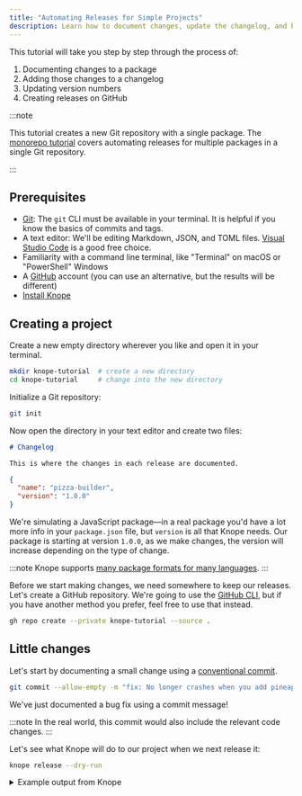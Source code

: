 ```yaml
---
title: "Automating Releases for Simple Projects"
description: Learn how to document changes, update the changelog, and bump package versions
---
```


This tutorial will take you step by step through the process of:

1. Documenting changes to a package
2. Adding those changes to a changelog
3. Updating version numbers
4. Creating releases on GitHub

:::note

This tutorial creates a new Git repository with a single package.
The [monorepo tutorial](./monorepo) covers automating releases for multiple packages in a single Git repository.

:::

## Prerequisites

- [Git](https://git-scm.com/): The `git` CLI must be available in your terminal.
  It is helpful if you know the basics of commits and tags.
- A text editor: We'll be editing Markdown, JSON, and TOML files. [Visual Studio Code](https://code.visualstudio.com/) is a good free choice.
- Familiarity with a command line terminal, like "Terminal" on macOS or "PowerShell" Windows
- A [GitHub](https://github.com) account (you can use an alternative, but the results will be different)
- [Install Knope](/installation)

## Creating a project

Create a new empty directory wherever you like and open it in your terminal.

```sh
mkdir knope-tutorial  # create a new directory
cd knope-tutorial     # change into the new directory
```

Initialize a Git repository:

```sh
git init
```

Now open the directory in your text editor and create two files:

```md title="CHANGELOG.md"
# Changelog

This is where the changes in each release are documented.
```

```json title="package.json"
{
  "name": "pizza-builder",
  "version": "1.0.0"
}
```

We're simulating a JavaScript package—in a real package you'd have a lot more info in your `package.json` file,
but `version` is all that Knope needs.
Our package is starting at version `1.0.0`,
as we make changes, the version will increase depending on the type of change.

:::note
Knope supports [many package formats for many languages](../reference/config/versioned_files).
:::

Before we start making changes, we need somewhere to keep our releases.
Let's create a GitHub repository.
We're going to use the [GitHub CLI](https://cli.github.com/),
but if you have another method you prefer, feel free to use that instead.

```sh
gh repo create --private knope-tutorial --source .
```

## Little changes

Let's start by documenting a small change using a [conventional commit].

```sh
git commit --allow-empty -m "fix: No longer crashes when you add pineapple"
```

We've just documented a bug fix using a commit message!

:::note
In the real world, this commit would also include the relevant code changes.
:::

Let's see what Knope will do to our project when we next release it:

```sh
knope release --dry-run
```

<details>
    <summary>Example output from Knope</summary>
```
Would add the following to package.json: 1.0.1
Would add the following to CHANGELOG.md:
## 1.0.1 (2023-11-01)

### Fixes

#### No longer crashes when you add pineapple

Would add files to git:
package.json
CHANGELOG.md
Would run git commit -m "chore: prepare release 1.0.1" && git push
Would create a release on GitHub with name 1.0.1 (2023-11-01) and tag v1.0.1 and body:

## Fixes

### No longer crashes when you add pineapple

````
</details>

:::tip
That `--dry-run` flag can be used anywhere in Knope to see what _would_ happen without actually doing it.
:::

According to that output Knope will:

1. Set the version of our package in `package.json` to `1.0.1`
2. Add a new section to `CHANGELOG.md` with the changes we've made
3. Commit those changes to Git and push to our remote repo
4. Create a new release on GitHub

Let's try it for real!

## Creating a release

If we run the `release` workflow again without the `--dry-run` option, Knope will do everything it promised to.

```sh
knope release
````

```
? No GitHub token found, generate one from https://github.com/settings/tokens with `repo` permissions and input here
```

Knope wants to create that GitHub release, but it needs access to GitHub!
Go ahead and generate one with the link it provided, then paste it into your terminal.

:::note
Knope will write this token to a file to store for later use (where depends on your operating system).
If you don't want to store the token, you can set the `GITHUB_TOKEN` environment variable instead.
:::

Now that the workflow has complete, our `package.json` has the new version number:

```json title="package.json" {3}
{
  "name": "pizza-builder",
  "version": "1.0.1"
}
```

Our `CHANGELOG.md` contains the message from our commit:

```md title="CHANGELOG.md" {4-8}
# Changelog

This is where the changes in each release are documented.

## 1.0.1 (2023-11-01)

### Fixes

#### No longer crashes when you add pineapple
```

And that same content is in a new GitHub release:

```sh
gh release view --web
```

![GitHub release](./release_1.0.1.png)

## More complex changes

[Conventional commits] are great for simple changes, you just start your commit with `fix: ` or `feat: `.
For changes that take more than a few words to describe, though, we'll turn to [changesets].

Let's document a new feature for our package:

```sh
knope document-change
```

You'll get a choice of the _type_ of change.
The terms are from [semantic versioning], so `minor` is what we want for a new feature:

```
? What type of change is this?
  major
> minor
  patch
[↑↓ to move, enter to select, type to filter]
```

After selecting `minor` with the enter key, we can summarize our new feature:

```
> What type of change is this? minor
? What is a short summary of this change? Add calzones
[This will be used as a header in the changelog]
```

This created a new Markdown file for us which we can fill in with more details:

```md title=".changeset/add_calzones.md" ins={6-9}
---
default: minor
---

# Add calzones

In addition to building Pizzas, you can now build calzones! Just use the new `--calzone` option!

> Pizza? Never heard of it. That's what people will be saying in 20 years, because pizza is old news. Pizza is your grandfather's calzone.
```

We can also add a conventional commit into the same release:

```sh
git commit --allow-empty -m 'feat: Added the `olives` topping'
```

Let's do a dry run to see what Knope will do:

```sh
knope release --dry-run
```

<details>
    <summary>Example output from Knope</summary>
```text {16-18,36-38}
Would delete: .changeset/add_calzones.md
Would add the following to package.json: 1.1.0
Would add the following to CHANGELOG.md:
## 1.1.0 (2023-11-02)

### Features

#### Added the `olives` topping

#### Add calzones

In addition to building Pizzas, you can now build calzones! Just use the new `--calzone` option!

> Pizza? Never heard of it. That's what people will be saying in 20 years, because pizza is old news. Pizza is your grandfather's calzone.

### Fixes

#### No longer crashes when you add pineapple

Would add files to git:
package.json
CHANGELOG.md
.changeset/add_calzones.md
Would run git commit -m "chore: prepare release 1.1.0" && git push
Would create a release on GitHub with name 1.1.0 (2023-11-02) and tag v1.1.0 and body:

## Features

### Added the `olives` topping

### Add calzones

In addition to building Pizzas, you can now build calzones! Just use the new `--calzone` option!

> Pizza? Never heard of it. That's what people will be saying in 20 years, because pizza is old news. Pizza is your grandfather's calzone.

## Fixes

### No longer crashes when you add pineapple

````
</details>

Uh oh, our fix from the _last_ version is being included again!
That's because Knope uses Git tags to figure out which conventional commits to include in a release.
The release was created on GitHub, but we don't have that tag locally! Let's fix that, then try again:

```sh
git pull --tags
knope release --dry-run
````

<details>
    <summary>Example output from Knope</summary>
```text
Would delete: .changeset/add_calzones.md
Would add the following to package.json: 1.1.0
Would add the following to CHANGELOG.md:
## 1.1.0 (2023-11-02)

### Features

#### Added the `olives` topping

#### Add calzones

In addition to building Pizzas, you can now build calzones! Just use the new `--calzone` option!

> Pizza? Never heard of it. That's what people will be saying in 20 years, because pizza is old news. Pizza is your grandfather's calzone.

Would add files to git:
package.json
CHANGELOG.md
.changeset/add_calzones.md
Would run git commit -m "chore: prepare release 1.1.0" && git push
Would create a release on GitHub with name 1.1.0 (2023-11-02) and tag v1.1.0 and body:

## Features

### Added the `olives` topping

### Add calzones

In addition to building Pizzas, you can now build calzones! Just use the new `--calzone` option!

> Pizza? Never heard of it. That's what people will be saying in 20 years, because pizza is old news. Pizza is your grandfather's calzone.

    ```

</details>

Much better!
Now that Knope knows _when_ `1.0.1` was, it can properly ignore the changes from that release.
Let's go ahead and create this release for real:

```sh
knope release
gh release view --web
```

![GitHub release](./release_1.1.0.png)

Now we can see one of the big advantages to changesets,
we can have as much Markdown content as we need to describe a change.
You can imagine sample code snippets, screenshots, even collapsible sections!

## Finishing up

You've done it!
You documented both simple changes (with conventional commits)
and complex changes (with changesets).
Then, you released them by updating the changelog, bumping the version,
and creating a GitHub release, all with a single command!

You already have the basic skills necessary to start speeding up your release processes,
but you can take it a step further by [releasing in GitHub Actions](../recipes/github-actions-pr).

:::tip
Don't forget to clean up your GitHub repository when you're done:

```sh
gh repo delete knope-tutorial
```

:::

[conventional commit]: ../reference/conventional-commits
[conventional commits]: ../reference/conventional-commits
[changesets]: ../reference/changesets
[semantic versioning]: ../reference/semantic-versioning
